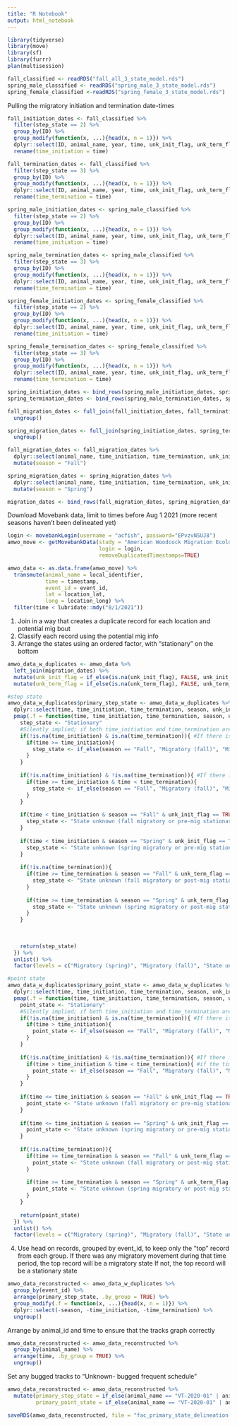 ---
title: "R Notebook"
output: html_notebook
---

```{r}
library(tidyverse)
library(move)
library(sf)
library(furrr)
plan(multisession)
```

```{r}
fall_classified <- readRDS("fall_all_3_state_model.rds")
spring_male_classified <- readRDS("spring_male_3_state_model.rds")
spring_female_classified <-readRDS("spring_female_3_state_model.rds")
```

Pulling the migratory initiation and termination date-times
```{r}
fall_initiation_dates <- fall_classified %>%
  filter(step_state == 2) %>%
  group_by(ID) %>%
  group_modify(function(x, ...){head(x, n = 1)}) %>%
  dplyr::select(ID, animal_name, year, time, unk_init_flag, unk_term_flag) %>%
  rename(time_initiation = time)

fall_termination_dates <- fall_classified %>%
  filter(step_state == 3) %>%
  group_by(ID) %>%
  group_modify(function(x, ...){head(x, n = 1)}) %>%
  dplyr::select(ID, animal_name, year, time, unk_init_flag, unk_term_flag) %>%
  rename(time_termination = time)

spring_male_initiation_dates <- spring_male_classified %>%
  filter(step_state == 2) %>%
  group_by(ID) %>%
  group_modify(function(x, ...){head(x, n = 1)}) %>%
  dplyr::select(ID, animal_name, year, time, unk_init_flag, unk_term_flag) %>%
  rename(time_initiation = time)

spring_male_termination_dates <- spring_male_classified %>%
  filter(step_state == 3) %>%
  group_by(ID) %>%
  group_modify(function(x, ...){head(x, n = 1)}) %>%
  dplyr::select(ID, animal_name, year, time, unk_init_flag, unk_term_flag) %>%
  rename(time_termination = time)

spring_female_initiation_dates <- spring_female_classified %>%
  filter(step_state == 2) %>%
  group_by(ID) %>%
  group_modify(function(x, ...){head(x, n = 1)}) %>%
  dplyr::select(ID, animal_name, year, time, unk_init_flag, unk_term_flag) %>%
  rename(time_initiation = time) 

spring_female_termination_dates <- spring_female_classified %>%
  filter(step_state == 3) %>%
  group_by(ID) %>%
  group_modify(function(x, ...){head(x, n = 1)}) %>%
  dplyr::select(ID, animal_name, year, time, unk_init_flag, unk_term_flag) %>%
  rename(time_termination = time)

spring_initiation_dates <- bind_rows(spring_male_initiation_dates, spring_female_initiation_dates)
spring_termination_dates <- bind_rows(spring_male_termination_dates, spring_female_termination_dates)

fall_migration_dates <- full_join(fall_initiation_dates, fall_termination_dates) %>%
  ungroup()

spring_migration_dates <- full_join(spring_initiation_dates, spring_termination_dates) %>%
  ungroup()

fall_migration_dates <- fall_migration_dates %>%
  dplyr::select(animal_name, time_initiation, time_termination, unk_init_flag, unk_term_flag) %>%
  mutate(season = "Fall")

spring_migration_dates <- spring_migration_dates %>%
  dplyr::select(animal_name, time_initiation, time_termination, unk_init_flag, unk_term_flag) %>%
  mutate(season = "Spring")

migration_dates <- bind_rows(fall_migration_dates, spring_migration_dates)
```

Download Movebank data, limit to times before Aug 1 2021 (more recent seasons haven't been delineated yet)
```{r}
login <- movebankLogin(username = "acfish", password="EPvzvNSUJ8")
amwo_move <- getMovebankData(study = "American Woodcock Migration Ecology in Eastern North America", 
                             login = login, 
                             removeDuplicatedTimestamps=TRUE)

amwo_data <- as.data.frame(amwo_move) %>%
  transmute(animal_name = local_identifier,
            time = timestamp,
            event_id = event_id,
            lat = location_lat,
            long = location_long) %>%
  filter(time < lubridate::mdy("8/1/2021"))
```

1) Join in a way that creates a duplicate record for each location and potential mig bout
2) Classify each record using the potential mig info
3) Arrange the states using an ordered factor, with "stationary" on the bottom
```{r}
amwo_data_w_duplicates <- amwo_data %>%
  left_join(migration_dates) %>%
  mutate(unk_init_flag = if_else(is.na(unk_init_flag), FALSE, unk_init_flag)) %>% # If there is no migratory movement associated with the invididual, set the unk_init_flag to FALSE so that the following script runs correctly
  mutate(unk_term_flag = if_else(is.na(unk_term_flag), FALSE, unk_term_flag))

#step state
amwo_data_w_duplicates$primary_step_state <- amwo_data_w_duplicates %>%
  dplyr::select(time, time_initiation, time_termination, season, unk_init_flag, unk_term_flag) %>%
  pmap(.f = function(time, time_initiation, time_termination, season, unk_init_flag, unk_term_flag){
    step_state <- "Stationary"
    #Silently implied; if both time_initiation and time_termination are NA, remains Stationary
    if(!is.na(time_initiation) & is.na(time_termination)){ #If there is an initiation date but no termination date
      if(time >= time_initiation){ 
        step_state <- if_else(season == "Fall", "Migratory (fall)", "Migratory (spring)")
      }
    }
    
    if(!is.na(time_initiation) & !is.na(time_termination)){ #If there is an initiation date and a termination date
      if(time >= time_initiation & time < time_termination){ 
        step_state <- if_else(season == "Fall", "Migratory (fall)", "Migratory (spring)")
      }
    }
    
    if(time < time_initiation & season == "Fall" & unk_init_flag == TRUE) {
      step_state <- "State unknown (fall migratory or pre-mig stationary)"
    }
    
    if(time < time_initiation & season == "Spring" & unk_init_flag == TRUE) {
      step_state <- "State unknown (spring migratory or pre-mig stationary)"
    }
    
    if(!is.na(time_termination)){
      if(time >= time_termination & season == "Fall" & unk_term_flag == TRUE) {
        step_state <- "State unknown (fall migratory or post-mig stationary)"
      }
      
      if(time >= time_termination & season == "Spring" & unk_term_flag == TRUE) {
        step_state <- "State unknown (spring migratory or post-mig stationary)"
      }
    }
    
    
    
    return(step_state)
  }) %>%
  unlist() %>%
  factor(levels = c("Migratory (spring)", "Migratory (fall)", "State unknown (fall migratory or pre-mig stationary)", "State unknown (spring migratory or pre-mig stationary)", "State unknown (fall migratory or post-mig stationary)", "State unknown (spring migratory or post-mig stationary)", "Stationary"), ordered = TRUE)

#point state
amwo_data_w_duplicates$primary_point_state <- amwo_data_w_duplicates %>%
  dplyr::select(time, time_initiation, time_termination, season, unk_init_flag, unk_term_flag) %>%
  pmap(.f = function(time, time_initiation, time_termination, season, unk_init_flag, unk_term_flag){
    point_state <- "Stationary"
    #Silently implied; if both time_initiation and time_termination are NA, remains Stationary
    if(!is.na(time_initiation) & is.na(time_termination)){ #If there is an initiation date but no termination date
      if(time > time_initiation){ 
        point_state <- if_else(season == "Fall", "Migratory (fall)", "Migratory (spring)")
      }
    }
    
    if(!is.na(time_initiation) & !is.na(time_termination)){ #If there is an initiation date and a termination date
      if(time > time_initiation & time < time_termination){ #if the time is after the initiation time and before the termination time
        point_state <- if_else(season == "Fall", "Migratory (fall)", "Migratory (spring)")
      }
    }
    
    if(time <= time_initiation & season == "Fall" & unk_init_flag == TRUE) {
      point_state <- "State unknown (fall migratory or pre-mig stationary)"
    }
    
    if(time <= time_initiation & season == "Spring" & unk_init_flag == TRUE) {
      point_state <- "State unknown (spring migratory or pre-mig stationary)"
    }
    
    if(!is.na(time_termination)){
      if(time >= time_termination & season == "Fall" & unk_term_flag == TRUE) {
        point_state <- "State unknown (fall migratory or post-mig stationary)"
      }
      
      if(time >= time_termination & season == "Spring" & unk_term_flag == TRUE) {
        point_state <- "State unknown (spring migratory or post-mig stationary)"
      }
    }
    
    return(point_state)
  }) %>%
  unlist() %>%
  factor(levels = c("Migratory (spring)", "Migratory (fall)", "State unknown (fall migratory or pre-mig stationary)", "State unknown (spring migratory or pre-mig stationary)", "State unknown (fall migratory or post-mig stationary)", "State unknown (spring migratory or post-mig stationary)", "Stationary"), ordered = TRUE)
```

4) Use head on records, grouped by event_id, to keep only the "top" record from each group. If there was any migratory movement during that time period, the top record will be a migratory state If not, the top record will be a stationary state
```{r}
amwo_data_reconstructed <- amwo_data_w_duplicates %>%
  group_by(event_id) %>%
  arrange(primary_step_state, .by_group = TRUE) %>%
  group_modify(.f = function(x, ...){head(x, n = 1)}) %>% 
  dplyr::select(-season, -time_initiation, -time_termination) %>%
  ungroup()
```

Arrange by animal_id and time to ensure that the tracks graph correctly
```{r}
amwo_data_reconstructed <- amwo_data_reconstructed %>%
  group_by(animal_name) %>%
  arrange(time, .by_group = TRUE) %>%
  ungroup()
```

Set any bugged tracks to "Unknown- bugged frequent schedule"
```{r}
amwo_data_reconstructed <- amwo_data_reconstructed %>%
  mutate(primary_step_state = if_else(animal_name == "VT-2020-01" | animal_name == "VT-2020-02" | animal_name == "VT-2020-03" | animal_name == "VT-2020-04" | animal_name == "VT-2020-12", "Unknown- bugged frequent schedule", as.character(primary_step_state)),
         primary_point_state = if_else(animal_name == "VT-2020-01" | animal_name == "VT-2020-02" | animal_name == "VT-2020-03" | animal_name == "VT-2020-04" | animal_name == "VT-2020-12", "Unknown- bugged frequent schedule", as.character(primary_point_state)))
```

```{r}
saveRDS(amwo_data_reconstructed, file = "fac_primary_state_delineation.rds")
```
